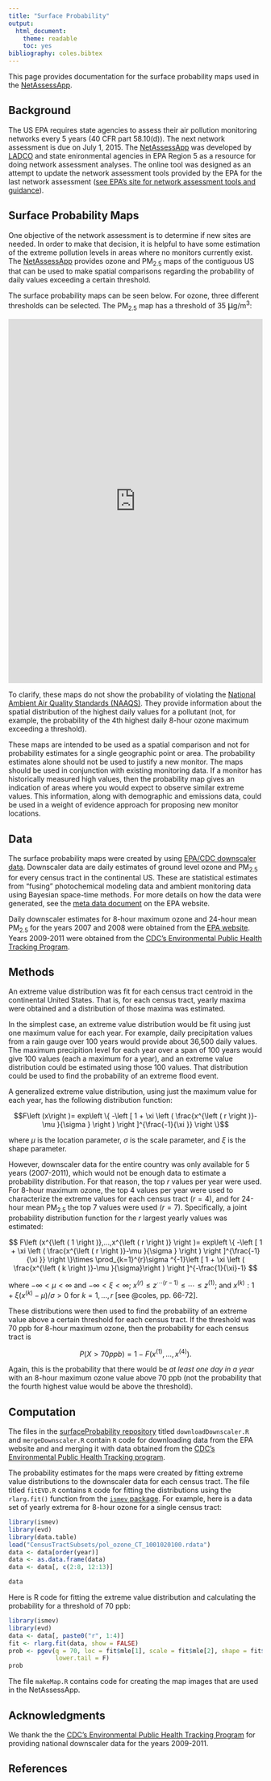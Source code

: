 ```yaml
---
title: "Surface Probability"
output:
  html_document:
    theme: readable
    toc: yes
bibliography: coles.bibtex
---
```


This page provides documentation for the surface probability maps used in the [NetAssessApp](https://github.com/LADCO/NetAssessApp).

## Background
The US EPA requires state agencies to assess their air pollution monitoring networks every 5 years (40 CFR part 58.10(d)). The next network assessment is due on July 1, 2015. The [NetAssessApp](https://github.com/LADCO/NetAssessApp) was developed by [LADCO](http://www.ladco.org/) and state enironmental agencies in EPA Region 5 as a resource for doing network assessment analyses. The online tool was designed as an attempt to update the network assessment tools provided by the EPA for the last network assessment ([see EPA's site for network assessment tools and guidance](http://www.epa.gov/ttnamti1/network-assessment.html)).

## Surface Probability Maps
One objective of the network assessment is to determine if new sites are needed. In order to make that decision, it is helpful to have some estimation of the extreme pollution levels in areas where no monitors currently exist. The [NetAssessApp](https://github.com/LADCO/NetAssessApp) provides ozone and PM<sub>2.5</sub> maps of the contiguous US that can be used to make spatial comparisons regarding the probability of daily values exceeding a certain threshold. 

The surface probability maps can be seen below. For ozone, three different thresholds can be selected. The PM<sub>2.5</sub> map has a threshold of 35 <font size="4">&mu;</font>g/m^3^:

<iframe src="https://natebyers.shinyapps.io/shinySurfaceProb/" width="100%" height="720" frameborder="0"></iframe>

To clarify, these maps do not show the probability of violating the [National Ambient Air Quality Standards (NAAQS)](http://www.epa.gov/oar/criteria.html). They provide information about the spatial distribution of the highest daily values for a pollutant (not, for example, the probability of the 4th highest daily 8-hour ozone maximum exceeding a threshold).

These maps are intended to be used as a spatial comparison and not for probability estimates for a single geographic point or area. The probability estimates alone should not be used to justify a new monitor. The maps should be used in conjunction with existing monitoring data. If a monitor has historically measured high values, then the probability map gives an indication of areas where you would expect to observe similar extreme values. This information, along with demographic and emissions data, could be used in a weight of evidence approach for proposing new monitor locations.

## Data

The surface probability maps were created by using [EPA/CDC downscaler data](http://www.epa.gov/nerlesd1/land-sci/lcb/lcb_faqsd.html). Downscaler data are daily estimates of ground level ozone and PM<sub>2.5</sub> for every census tract in the continental US. These are statistical estimates from "fusing" photochemical modeling data and ambient monitoring data using Bayesian space-time methods. For more details on how the data were generated, see the [meta data document](http://www.epa.gov/nerlesd1/land-sci/lcb/pdf/DSMetadataAir_0612.pdf) on the EPA website.

Daily downscaler estimates for 8-hour maximum ozone and 24-hour mean PM<sub>2.5</sub> for the years 2007 and 2008 were obtained from the [EPA website](http://www.epa.gov/nerlesd1/land-sci/lcb/lcb_faqsd.html). Years 2009-2011 were obtained from the [CDC's Environmental Public Health Tracking Program](http://ephtracking.cdc.gov/showHome.action).


## Methods

An extreme value distribution was fit for each census tract centroid in the continental United States. That is, for each census tract, yearly maxima were obtained and a distribution of those maxima was estimated. 

In the simplest case, an extreme value distribution would be fit using just one maximum value for each year. For example, daily precipitation values from a rain gauge over 100 years would provide about 36,500 daily values. The maximum precipition level for each year over a span of 100 years would give 100 values (each a maximum for a year), and an extreme value distribution could be estimated using those 100 values. That distribution could be used to find the probability of an extreme flood event. 

A generalized extreme value distribution, using just the maximum value for each year, has the following distribution function:

$$F\left (x\right )= exp\left \{ -\left [ 1 + \xi \left ( \frac{x^{\left ( r \right )}-\mu }{\sigma } \right ) \right ]^{\frac{-1}{\xi }} \right \}$$

where $\mu$ is the location parameter, $\sigma$ is the scale parameter, and $\xi$ is the shape parameter. 

However, downscaler data for the entire country was only available for 5 years (2007-2011), which would not be enough data to estimate a probability distribution. For that reason, the top $r$ values per year were used. For 8-hour maximum ozone, the top 4 values per year were used to characterize the extreme values for each census tract ($r = 4$), and for 24-hour mean PM<sub>2.5</sub> the top 7 values were used ($r = 7$). Specifically, a joint probability distribution function for the $r$ largest yearly values was estimated:

$$ F\left (x^{\left ( 1 \right )},...,x^{\left ( r \right )}  \right )= exp\left \{ -\left [ 1 + \xi \left ( \frac{x^{\left ( r \right )}-\mu }{\sigma } \right ) \right ]^{\frac{-1}{\xi }} \right \}\times \prod_{k=1}^{r}\sigma ^{-1}\left [ 1 + \xi \left ( \frac{x^{\left ( k \right )}-\mu }{\sigma}\right ) \right ]^{-\frac{1}{\xi}-1} $$

where $- \infty < \mu < \infty$ and $- \infty < \xi < \infty$; $x ^ {\left (r \right )}\leq z ^ {\cdots \left (r-1 \right )} \leq \cdots \leq z ^ \left(1 \right )$; and $x ^ {\left (k \right )}: 1 + \xi \left (x ^ {\left(k \right )} - \mu  \right )/ \sigma >0$ for $k = 1,...,r$ [see @coles, pp. 66-72].

These distributions were then used to find the probability of an extreme value above a certain threshold for each census tract. If the threshold was 70 ppb for 8-hour maximum ozone, then the probability for each census tract is 

$$P(X > 70ppb) = 1 - F\left (x^{\left ( 1 \right )},...,x^{\left ( 4 \right )}  \right ).$$

Again, this is the probability that there would be *at least one day in a year* with an 8-hour maximum ozone value above 70 ppb (not the probability that the fourth highest value would be above the threshold).


## Computation

The files in the [surfaceProbability repository](https://github.com/NateByers/surfaceProbability) titled ```downloadDownscaler.R``` and ```mergeDownscaler.R``` contain ```R``` code for downloading data from the EPA website and and merging it with data obtained from the [CDC's Environmental Public Health Tracking program](http://ephtracking.cdc.gov/showHome.action). 

The probability estimates for the maps were created by fitting extreme value distributions to the downscaler data for each census tract. The file titled ```fitEVD.R``` contains ```R``` code for fitting the distributions using the ```rlarg.fit()``` function from the [```ismev``` package](http://cran.r-project.org/web/packages/ismev/index.html). For example, here is a data set of yearly extrema for 8-hour ozone for a single census tract:

```r
library(ismev)
library(evd)
library(data.table)
load("CensusTractSubsets/pol_ozone_CT_1001020100.rdata")
data <- data[order(year)]
data <- as.data.frame(data)
data <- data[, c(2:8, 12:13)]
```
```r
data
```

Here is R code for fitting the extreme value distribution and calculating the probability for a threshold of 70 ppb:

```r
library(ismev)
library(evd)
data <- data[, paste0("r", 1:4)]
fit <- rlarg.fit(data, show = FALSE)
prob <- pgev(q = 70, loc = fit$mle[1], scale = fit$mle[2], shape = fit$mle[3],
             lower.tail = F)
prob
```

The file ```makeMap.R``` contains code for creating the map images that are used in the NetAssessApp.

## Acknowledgments

We thank the the [CDC's Environmental Public Health Tracking Program](http://ephtracking.cdc.gov/showHome.action) for providing national downscaler data for the years 2009-2011.

## References
